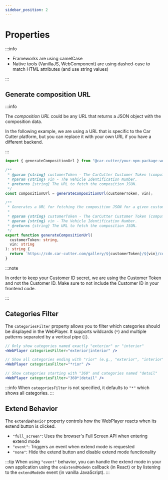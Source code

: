 ```yaml
---
sidebar_position: 2
---
```




# Properties

:::info

- Frameworks are using camelCase
- Native tools (VanillaJS, WebComponent) are using dashed-case to match HTML attributes (and use string values)

:::

<WebPlayerPropertiesTable />

## Generate composition URL

:::info

The _composition URL_ could be any URL that returns a JSON object with the composition data.

In the following example, we are using a URL that is specific to the Car Cutter platform, but you can replace it with your own URL if you have a different backend.

:::

<Tabs>
  <TabItem value="package" label="NPM package">

```ts
import { generateCompositionUrl } from "@car-cutter/your-npm-package-webplayer";

/**
 * @param {string} customerToken - The CarCutter Customer Token (computed by hasing the Customer ID with SHA-256).
 * @param {string} vin - The Vehicle Identification Number.
 * @returns {string} The URL to fetch the composition JSON.
 */
const compositionUrl = generateCompositionUrl(customerToken, vin);
```

  </TabItem>

  <TabItem value="script" label="<script/>">

```ts
/**
 * Generates a URL for fetching the composition JSON for a given customer and vehicle.
 *
 * @param {string} customerToken - The CarCutter Customer Token (computed by hasing the Customer ID with SHA-256).
 * @param {string} vin - The Vehicle Identification Number.
 * @returns {string} The URL to fetch the composition JSON.
 */
export function generateCompositionUrl(
  customerToken: string,
  vin: string
): string {
  return `https://cdn.car-cutter.com/gallery/${customerToken}/${vin}/composition_v3.json`;
}
```

  </TabItem>

</Tabs>

:::note

In order to keep your Customer ID secret, we are using the Customer Token and not the Customer ID. Make sure to not include the Customer ID in your frontend code.

:::

## Categories Filter

The `categoriesFilter` property allows you to filter which categories should be displayed in the WebPlayer. It supports wildcards (`*`) and multiple patterns separated by a vertical pipe (`|`).

<Tabs>
  <TabItem value="exact" label="Exact match">

```jsx
// Only show categories named exactly "exterior" or "interior"
<WebPlayer categoriesFilter="exterior|interior" />
```

  </TabItem>

  <TabItem value="wildcard" label="With wildcard">

```jsx
// Show all categories ending with "rior" (e.g., "exterior", "interior")
<WebPlayer categoriesFilter="*rior" />

// Show categories starting with "360" and categories named "detail"
<WebPlayer categoriesFilter="360*|detail" />
```

  </TabItem>
</Tabs>

:::info
When `categoriesFilter` is not specified, it defaults to `"*"` which shows all categories.
:::

## Extend Behavior

The `extendBehavior` property controls how the WebPlayer reacts when its extend button is clicked.

- `"full_screen"`: Uses the browser's Full Screen API when entering extend mode
- `"event"`: Triggers an event when extend mode is requested
- `"none"`: Hide the extend button and disable extend mode functionality

:::tip
When using `"event"` behavior, you can handle the extend mode in your own application using the `onExtendModeOn` callback (in React) or by listening to the `extendModeOn` event (in vanilla JavaScript).
:::
